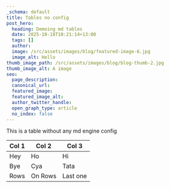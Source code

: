 ```yaml
---
_schema: default
title: Tables no config
post_hero:
  heading: Demoing md tables
  date: 2025-10-18T10:21:14+13:00
  tags: []
  author:
  image: /src/assets/images/blog/featured-image-6.jpg
  image_alt: Hello
thumb_image_path: /src/assets/images/blog/blog-thumb-2.jpg
thumb_image_alt: A image
seo:
  page_description:
  canonical_url:
  featured_image:
  featured_image_alt:
  author_twitter_handle:
  open_graph_type: article
  no_index: false
---
```

This is a table without any md engine config

| Col 1 | Col 2 | Col 3 |
| --- | --- | --- |
| Hey | Ho | Hi |
| Bye | Cya | Tata |
| Rows | On Rows | Last one |